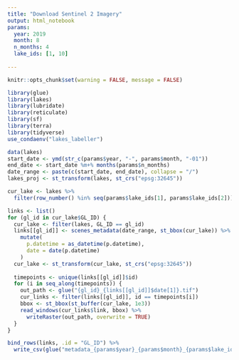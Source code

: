 ```yaml
---
title: "Download Sentinel 2 Imagery"
output: html_notebook
params:
  year: 2019
  month: 8
  n_months: 4
  lake_ids: [1, 10]
  
---
```

```r
knitr::opts_chunk$set(warning = FALSE, message = FALSE)
```

```r
library(glue)
library(lakes)
library(lubridate)
library(reticulate)
library(sf)
library(terra)
library(tidyverse)
use_condaenv("lakes_labeller")
```


```r
data(lakes)
start_date <- ymd(str_c(params$year, "-", params$month, "-01"))
end_date <- start_date %m+% months(params$n_months)
date_range <- paste(c(start_date, end_date), collapse = "/")
lakes_proj <- st_transform(lakes, st_crs("epsg:32645"))
```


```r
cur_lake <- lakes %>%
  filter(row_number() %in% seq(params$lake_ids[1], params$lake_ids[2]))

links <- list()
for (gl_id in cur_lake$GL_ID) {
  cur_lake <- filter(lakes, GL_ID == gl_id)
  links[[gl_id]] <- scenes_metadata(date_range, st_bbox(cur_lake)) %>%
    mutate(
      p.datetime = as_datetime(p.datetime),
      date = date(p.datetime)
    )
  cur_lake <- st_transform(cur_lake, st_crs("epsg:32645"))
  
  timepoints <- unique(links[[gl_id]]$id)
  for (i in seq_along(timepoints)) {
    out_path <- glue("{gl_id}_{links[[gl_id]]$date[1]}.tif")
    cur_links <- filter(links[[gl_id]], id == timepoints[i])
    bbox <- st_bbox(st_buffer(cur_lake, 1e3))
    read_windows(cur_links$link, bbox) %>%
      writeRaster(out_path, overwrite = TRUE)
  }
}

```
```r
bind_rows(links, .id = "GL_ID") %>%
  write_csv(glue("metadata_{params$year}_{params$month}_{params$lake_ids[1]}-{params$lake_ids[2]}.csv"))
```

